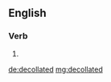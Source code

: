 ==English==

===Verb===
{{head|en|verb form}}

# {{en-past of|decollate}}

[[de:decollated]]
[[mg:decollated]]